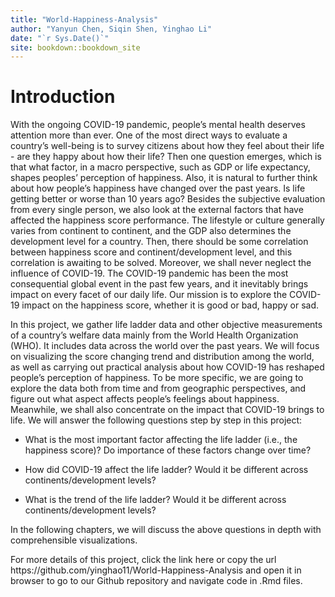 ```yaml
--- 
title: "World-Happiness-Analysis"
author: "Yanyun Chen, Siqin Shen, Yinghao Li"
date: "`r Sys.Date()`"
site: bookdown::bookdown_site
---
```


# Introduction

With the ongoing COVID-19 pandemic, people's mental health deserves attention more than ever. One of the most direct ways to evaluate a country's well-being is to survey citizens about how they feel about their life - are they happy about how their life? Then one question emerges, which is that what factor, in a macro perspective, such as GDP or life expectancy, shapes peoples' perception of happiness. Also, it is natural to further think about how people's happiness have changed over the past years. Is life getting better or worse than 10 years ago? Besides the subjective evaluation from every single person, we also look at the external factors that have affected the happiness score performance. 
The lifestyle or culture generally varies from continent to continent, and the GDP also determines the development level for a country. Then, there should be some correlation between happiness score and continent/development level, and this correlation is awaiting to be solved. Moreover, we shall never neglect the influence of COVID-19. The COVID-19 pandemic has been the most consequential global event in the past few years, and it inevitably brings impact on every facet of our daily life. Our mission is to explore the COVID-19 impact on the happiness score, whether it is good or bad, happy or sad. 

In this project, we gather life ladder data and other objective measurements of a country's welfare data mainly from the World Health Organization (WHO). It includes data across the world over the past years. We will focus on visualizing the score changing trend and distribution among the world, as well as carrying out practical analysis about how COVID-19 has reshaped people's perception of happiness. To be more specific, we are going to explore the data both from time and from geographic perspectives, and figure out what aspect affects people's feelings about happiness. Meanwhile, we shall also concentrate on the impact that COVID-19 brings to life. We will answer the following questions step by step in this project:

- What is the most important factor affecting the life ladder (i.e., the happiness score)? Do importance of these factors change over time?

- How did COVID-19 affect the life ladder? Would it be different across continents/development levels?

- What is the trend of the life ladder? Would it be different across continents/development levels? 

In the following chapters, we will discuss the above questions in depth with comprehensible visualizations.

For more details of this project, click the link here or copy the url https://github.com/yinghao11/World-Happiness-Analysis and open it in browser to go to our Github repository and navigate code in .Rmd files.